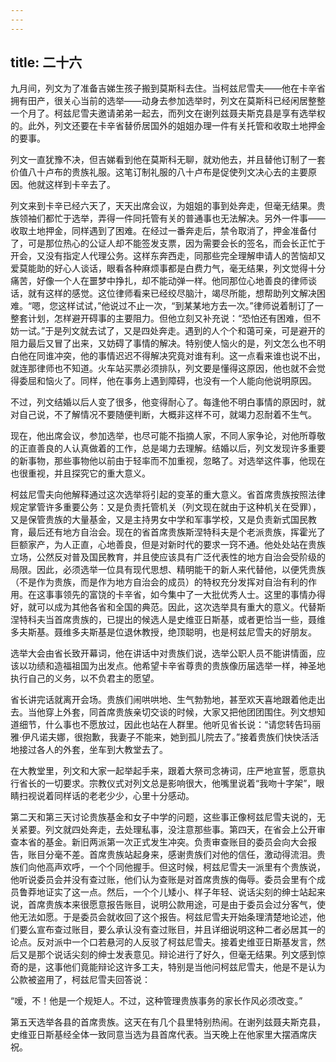 ```yaml
---
---
---
```

title: 二十六
---




九月间，列文为了准备吉娣生孩子搬到莫斯科去住。当柯兹尼雪夫——他在卡辛省拥有田产，很关心当前的选举——动身去参加选举时，列文在莫斯科已经闲居整整一个月了。柯兹尼雪夫邀请弟弟一起去，而列文在谢列兹聂夫斯克县是享有选举权的。此外，列文还要在卡辛省替侨居国外的姐姐办理一件有关托管和收取土地押金的要事。

列文一直犹豫不决，但吉娣看到他在莫斯科无聊，就劝他去，并且替他订制了一套价值八十卢布的贵族礼服。这笔订制礼服的八十卢布是促使列文决心去的主要原因。他就这样到卡辛去了。

列文来到卡辛已经六天了，天天出席会议，为姐姐的事到处奔走，但毫无结果。贵族领袖们都忙于选举，弄得一件同托管有关的普通事也无法解决。另外一件事——收取土地押金，同样遇到了困难。在经过一番奔走后，禁令取消了，押金准备付了，可是那位热心的公证人却不能签发支票，因为需要会长的签名，而会长正忙于开会，又没有指定人代理公务。这样东奔西走，同那些完全理解申请人的苦恼却又爱莫能助的好心人谈话，眼看各种麻烦事都是白费力气，毫无结果，列文觉得十分痛苦，好像一个人在噩梦中挣扎，却不能动弹一样。他同那位心地善良的律师谈话，就有这样的感觉。这位律师看来已经绞尽脑汁，竭尽所能，想帮助列文解决困难。“嗯，您这样试试，”他说过不止一次，“到某某地方去一次。”律师说着制订了一整套计划，怎样避开碍事的主要阻力。但他立刻又补充说：“恐怕还有困难，但不妨一试。”于是列文就去试了，又是四处奔走。遇到的人个个和蔼可亲，可是避开的阻力最后又冒了出来，又妨碍了事情的解决。特别使人恼火的是，列文怎么也不明白他在同谁冲突，他的事情迟迟不得解决究竟对谁有利。这一点看来谁也说不出，就连那律师也不知道。火车站买票必须排队，列文要是懂得这原因，他也就不会觉得委屈和恼火了。同样，他在事务上遇到障碍，也没有一个人能向他说明原因。

不过，列文结婚以后人变了很多，他变得耐心了。每逢他不明白事情的原因时，就对自己说，不了解情况不要随便判断，大概非这样不可，就竭力忍耐着不生气。

现在，他出席会议，参加选举，也尽可能不指摘人家，不同人家争论，对他所尊敬的正直善良的人认真做着的工作，总是竭力去理解。结婚以后，列文发现许多重要的新事物，那些事物他以前由于轻率而不加重视，忽略了。对选举这件事，他现在也很重视，并且探究它的重大意义。

柯兹尼雪夫向他解释通过这次选举将引起的变革的重大意义。省首席贵族按照法律规定掌管许多重要公务：又是负责托管机关（列文现在就由于这种机关在受罪），又是保管贵族的大量基金，又是主持男女中学和军事学校，又是负责新式国民教育，最后还有地方自治会。现在的省首席贵族斯涅特科夫是个老派贵族，挥霍光了巨额家产，为人正直，心地善良，但是对新时代的要求一窍不通。他处处站在贵族立场，公然反对普及国民教育，并且使应该具有广泛代表性的地方自治会受阶级的局限。因此，必须选举一位具有现代思想、精明能干的新人来代替他，以便凭贵族（不是作为贵族，而是作为地方自治会的成员）的特权充分发挥对自治有利的作用。在这事事领先的富饶的卡辛省，如今集中了一大批优秀人士。这里的事情办得好，就可以成为其他各省和全国的典范。因此，这次选举具有重大的意义。代替斯涅特科夫当首席贵族的，已提出的候选人是史维亚日斯基，或者更恰当一些，聂维多夫斯基。聂维多夫斯基是位退休教授，绝顶聪明，也是柯兹尼雪夫的好朋友。

选举大会由省长致开幕词，他在讲话中对贵族们说，选举公职人员不能讲情面，应该以功绩和造福祖国为出发点。他希望卡辛省尊贵的贵族像历届选举一样，神圣地执行自己的义务，以不负君主的愿望。

省长讲完话就离开会场。贵族们闹哄哄地、生气勃勃地，甚至欢天喜地跟着他走出去。当他穿上外套，同首席贵族亲切交谈的时候，大家又把他团团围住。列文想知道细节，什么事也不愿放过，因此也站在人群里。他听见省长说：“请您转告玛丽雅·伊凡诺夫娜，很抱歉，我妻子不能来，她到孤儿院去了。”接着贵族们快快活活地接过各人的外套，坐车到大教堂去了。

在大教堂里，列文和大家一起举起手来，跟着大祭司念祷词，庄严地宣誓，愿意执行省长的一切要求。宗教仪式对列文总是影响很大，他嘴里说着“我吻十字架”，眼睛扫视说着同样话的老老少少，心里十分感动。

第二天和第三天讨论贵族基金和女子中学的问题，这些事正像柯兹尼雪夫说的，无关紧要。列文就四处奔走，去处理私事，没注意那些事。第四天，在省会上公开审查本省的基金。新旧两派第一次正式发生冲突。负责审查账目的委员会向大会报告，账目分毫不差。首席贵族站起身来，感谢贵族们对他的信任，激动得流泪。贵族们向他高声欢呼，一个个同他握手。但这时候，柯兹尼雪夫一派里有个贵族说，他听说委员会并没有查过账，他们认为查账是对首席贵族的侮辱。委员会里有个成员鲁莽地证实了这一点。然后，一个个儿矮小、样子年轻、说话尖刻的绅士站起来说，首席贵族本来很愿意报告账目，说明公款用途，可是由于委员会过分客气，使他无法如愿。于是委员会就收回了这个报告。柯兹尼雪夫开始条理清楚地论述，他们要么宣布查过账目，要么承认没有查过账目，并且详细说明这种二者必居其一的论点。反对派中一个口若悬河的人反驳了柯兹尼雪夫。接着史维亚日斯基发言，然后又是那个说话尖刻的绅士发表意见。辩论进行了好久，但毫无结果。列文感到惊奇的是，这事他们竟能辩论这许多工夫，特别是当他问柯兹尼雪夫，他是不是认为公款被盗用了，柯兹尼雪夫回答说：

“嗳，不！他是一个规矩人。不过，这种管理贵族事务的家长作风必须改变。”

第五天选举各县的首席贵族。这天在有几个县里特别热闹。在谢列兹聂夫斯克县，史维亚日斯基经全体一致同意当选为县首席代表。当天晚上在他家里大摆酒席庆祝。